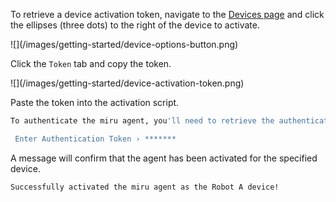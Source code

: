 To retrieve a device activation token, navigate to the 
[Devices page](https://configs.miruml.com/devices) and 
click the ellipses (three dots) to the right of the device to activate.

<Frame>
    ![](/images/getting-started/device-options-button.png)
</Frame>

Click the `Token` tab and copy the token.

<Frame>
   ![](/images/getting-started/device-activation-token.png)
</Frame>

Paste the token into the activation script.

```bash
To authenticate the miru agent, you'll need to retrieve the authentication token from https://configs.miruml.com/devices for the device you want to authenticate as.

 Enter Authentication Token › *******
```

A message will confirm that the agent has been activated for the specified device.

```bash
Successfully activated the miru agent as the Robot A device!
```